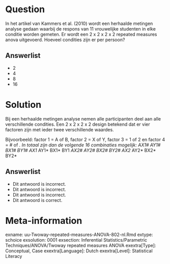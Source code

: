 Question
========
  
In het artikel van Kammers et al. (2010) wordt een herhaalde metingen analyse gedaan waarbij de respons van 11 vrouwelijke studenten in elke conditie worden gemeten. Er wordt een 2 x 2 x 2 x 2 repeated measures anova uitgevoerd. Hoeveel condities zijn er per persoon?

  
Answerlist
----------
* 2
* 4
* 8
* 16

Solution
========
  
Bij een herhaalde metingen analyse nemen alle participanten deel aan alle verschillende condities. Een 2 x 2 x 2 x 2 design betekend dat er vier factoren zijn met ieder twee verschillende waardes. 

Bijvoorbeeld: factor 1 = A of B, factor 2 = X of Y, factor 3 = 1 of 2 en factor 4 = # of *. In totaal zijn dan de volgende 16 combinaties mogelijk:
AX1#     AY1#     BX1#     BY1#     AX1*     AY1*     BX1*     BY1*
AX2#     AY2#     BX2#     BY2#     AX2*     AY2*     BX2*     BY2*


Answerlist
----------
* Dit antwoord is incorrect.
* Dit antwoord is incorrect.
* Dit antwoord is incorrect.
* Dit antwoord is correct.

Meta-information
================
exname: uu-Twoway-repeated-measures-ANOVA-802-nl.Rmd
extype: schoice
exsolution: 0001
exsection: Inferential Statistics/Parametric Techniques/ANOVA/Twoway repeated measures ANOVA
exextra[Type]: Conceptual, Case
exextra[Language]: Dutch
exextra[Level]: Statistical Literacy